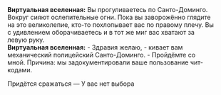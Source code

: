 {{Диалог Начало}}
:'''Виртуальная вселенная:''' Вы прогуливаетесь по Санто-Доминго. Вокруг сияют ослепительные огни. Пока вы заворожённо глядите на это великолепие, кто-то похлопывает вас по правому плечу. Вы с удивлением оборачиваетесь и в тот же миг вас хватают за левую руку.
:'''Виртуальная вселенная:''' - Здравия желаю, - кивает вам механический полицейский Санто-Доминго. - Пройдёмте со мной. Причина: мы задокументировали ваше пользование чит-кодами.
:{{Диалог|Звезда}} Придётся сражаться &mdash; У вас нет выбора
{{Диалог Конец}}